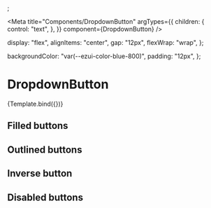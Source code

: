 
;

<Meta
  title="Components/DropdownButton"
  argTypes={{
    children: {
      control: "text",
    },
  }}
  component={DropdownButton}
/>


  display: "flex",
  alignItems: "center",
  gap: "12px",
  flexWrap: "wrap",
};

  backgroundColor: "var(--ezui-color-blue-800)",
  padding: "12px",
};

# DropdownButton

<Canvas>
  <Story name="Default" args={{}}>
    {Template.bind({})}
  </Story>
</Canvas>

## Filled buttons

<Canvas>
  <Story name="FilledButtons">
    <div style={buttonContainerStyles}>
      <DropdownButton />
      <DropdownButton color="secondary" />
      <DropdownButton color="success" />
      <DropdownButton color="warning" />
      <DropdownButton color="neutral" />
    </div>
  </Story>
</Canvas>

## Outlined buttons

<Canvas>
  <Story name="OutlinedButtons">
    <div style={buttonContainerStyles}>
      <DropdownButton variant="outlined" />
      <DropdownButton color="secondary" variant="outlined" />
      <DropdownButton color="success" variant="outlined" />
      <DropdownButton color="warning" variant="outlined" />
      <DropdownButton color="support" variant="outlined" />
    </div>
  </Story>
</Canvas>

## Inverse button

<Canvas>
  <Story name="InverseButtons">
    <div style={{ ...inverseBackground, ...buttonContainerStyles }}>
      <DropdownButton color="inverse" variant="outlined" />
    </div>
  </Story>
</Canvas>

## Disabled buttons

<Canvas>
  <Story name="DisabledButtons">
    <div style={buttonContainerStyles}>
      <DropdownButton isDisabled />
      <DropdownButton variant="outlined" isDisabled />
    </div>
  </Story>
</Canvas>
